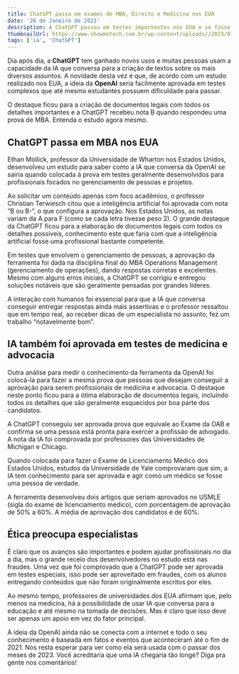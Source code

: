 ```yaml
---
title: ChatGPT passa em exames de MBA, Direito e Medicina nos EUA
date: '26 de Janeiro de 2023'
description: A ChatGPT passou em testes importantes nos EUA e se fosse uma pessoa de verdade, estaria pronta para ser uma boa gestora, médica ou advogada
thumbnailUrl: https://www.showmetech.com.br/wp-content/uploads//2023/01/destacada-chat-gpt-passa-em-mba-showmetech-1920x1024.png
tags: ['ia', 'ChatGPT']
---
```


Dia após dia, a <strong>ChatGPT</strong> tem ganhado novos usos e muitas pessoas usam a capacidade da IA que conversa para a criação de textos sobre os mais diversos assuntos. A novidade desta vez é que, de acordo com um estudo realizado nos EUA, a ideia da <strong>OpenAI</strong> seria facilmente aprovada em testes complexos que até mesmo estudantes possuem dificuldade para passar.

O destaque ficou para a criação de documentos legais com todos os detalhes importantes e a ChatGPT recebeu nota B quando respondeu uma prova de MBA. Entenda o estudo agora mesmo.

## ChatGPT passa em MBA nos EUA

Ethan Mollick, professor da Universidade de Wharton nos Estados Unidos, desenvolveu um estudo para saber como a IA que conversa da OpenAI se sairia quando colocada à prova em testes geralmente desenvolvidos para profissionais focados no gerenciamento de pessoas e projetos.

<LabeledImage
    label="Ferramenta tem conhecimento de grandes gestores (Foto: Reprodução/Internet)"
    src="https://www.showmetech.com.br/wp-content/uploads/2023/01/chat-gpt-passa-em-mba-showmetech-1320x742.webp"
    alt="telefone na mao"
/>

Ao solicitar um conteúdo apenas com foco acadêmico, o professor Christian Terwiesch citou que a inteligência artificial foi aprovada com nota “B ou B-“, o que configura a aprovação. Nos Estados Unidos, as notas variam da A para F (como se cada letra tivesse peso 2). O grande destaque da ChatGPT ficou para a elaboração de documentos legais com todos os detalhes possíveis, conhecimento este que faria com que a inteligência artificial fosse uma profissional bastante competente.

Em testes que envolvem o gerenciamento de pessoas, a aprovação da ferramenta foi dada na disciplina final do MBA Operations Management (gerenciamento de operações), dando respostas corretas e excelentes. Mesmo com alguns erros iniciais, a ChatGPT se corrigiu e entregou soluções notáveis que são geralmente pensadas por grandes líderes.

<LabeledImage
    src="https://www.showmetech.com.br/wp-content/uploads/2023/01/chat-gpt-passa-em-mba-showmetech-1-1320x880.webp"
    label="Mesmo com nota B, IA foi aprovada em teste de MBA (Foto: Reprodução/Internet)"
    alt="telefone chat"
/>

A interação com humanos foi essencial para que a IA que conversa conseguir entregar respostas ainda mais assertivas e o professor ressaltou que em tempo real, ao receber dicas de um especialista no assunto, fez um trabalho “notavelmente bom”.

## IA também foi aprovada em testes de medicina e advocacia

Outra análise para medir o conhecimento da ferramenta da OpenAI foi colocá-la para fazer a mesma prova que pessoas que desejam conseguir a aprovação para serem profissionais de medicina e advocacia. O destaque neste ponto ficou para a ótima elaboração de documentos legais, incluindo todos os detalhes que são geralmente esquecidos por boa parte dos candidatos.

A ChatGPT conseguiu ser aprovada prova que equivale ao Exame da OAB e confirma se uma pessoa está pronta para exercer a profissão de advogado. A nota da IA foi comprovada por professores das Universidades de Michigan e Chicago.

<LabeledImage
    src="https://www.showmetech.com.br/wp-content/uploads/2023/01/chat-gpt-passa-em-mba-showmetech-3-1320x902.jpg"
    alt="justica"
    label="Inteligência artificial foi aprovada em teste de advogados (Foto: Reprodução/Internet)"
/>

Quando colocada para fazer o Exame de Licenciamento Médico dos Estados Unidos, estudos da Universidade de Yale comprovaram que sim, a IA tem conhecimento para ser aprovada e agir como um médico se fosse uma pessoa de verdade.

<LabeledImage
    src="https://www.showmetech.com.br/wp-content/uploads/2023/01/chat-gpt-passa-em-mba-showmetech-2.jpeg"
    alt="medico com telefone"
    label="IA também conseguiu passar em teste de medicina (Foto: Reprodução/Internet)"
/>

A ferramenta desenvolveu dois artigos que seriam aprovados no USMLE (sigla do exame de licenciamento médico), com porcentagem de aprovação de 50% a 60%. A média de aprovação dos candidatos é de 60%.

## Ética preocupa especialistas

É claro que os avanços são importantes e podem ajudar profissionais no dia a dia, mas o grande receio dos desenvolvedores no estudo está nas fraudes. Uma vez que foi comprovado que a ChatGPT pode ser aprovada em testes especiais, isso pode ser aproveitado em fraudes, com os alunos entregando conteúdos que não foram originalmente escritos por eles.

Ao mesmo tempo, professores de universidades dos EUA afirmam que, pelo menos na medicina, há a possibilidade de usar IA que conversa para a educação e até mesmo na tomada de decisões. Mas é claro que isso deve ser apenas um apoio em vez do fator principal.

A ideia da OpenAI ainda não se conecta com a internet e todo o seu conhecimento é baseada em fatos e eventos que aconteceram até o fim de 2021. Nos resta esperar para ver como ela será usada com o passar dos meses de 2023. Você acreditaria que uma IA chegaria tão longe? Diga pra gente nos comentários!
